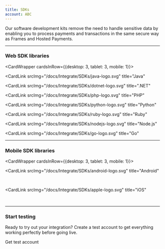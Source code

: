 ```yaml
---
title: SDKs
account: ABC
---
```


Our software development kits remove the need to handle sensitive data by enabling you to process payments and transactions in the same secure way as Frames and Hosted Payments.

---

### Web SDK libraries

<CardWrapper cardsInRow={{desktop: 3, tablet: 3, mobile: 1}}>

<CardLink
  srcImg="/docs/Integrate/SDKs/java-logo.svg"
  title="Java"
>

<ArrowLink title="View on GitHub" href="https://github.com/checkout/checkout-sdk-java" />

</CardLink>

<CardLink
  srcImg="/docs/Integrate/SDKs/dotnet-logo.svg"
  title=".NET"
>

<ArrowLink title="View on GitHub" href="https://github.com/checkout/checkout-sdk-net" />

</CardLink>

<CardLink
  srcImg="/docs/Integrate/SDKs/php-logo.svg"
  title="PHP"
>

<ArrowLink title="View on GitHub" href="https://github.com/checkout/checkout-sdk-php" />

</CardLink>

<CardLink
  srcImg="/docs/Integrate/SDKs/python-logo.svg"
  title="Python"
>

<ArrowLink title="View on GitHub" href="https://github.com/checkout/checkout-sdk-python/tree/unified-payments" />

</CardLink>

<CardLink
  srcImg="/docs/Integrate/SDKs/ruby-logo.svg"
  title="Ruby"
>

<ArrowLink title="View on GitHub" href="https://github.com/checkout/checkout-sdk-ruby" />

</CardLink>

<CardLink
  srcImg="/docs/Integrate/SDKs/nodejs-logo.svg"
  title="Node.js"
>

<ArrowLink title="View on GitHub" href="https://github.com/checkout/checkout-sdk-node" />

</CardLink>

<CardLink
  srcImg="/docs/Integrate/SDKs/go-logo.svg"
  title="Go"
>

<ArrowLink title="View on GitHub" href="https://github.com/checkout/checkout-sdk-go" />

</CardLink>

</CardWrapper>
 
<hr />

### Mobile SDK libraries

<CardWrapper cardsInRow={{desktop: 3, tablet: 3, mobile: 1}}>

<CardLink
  srcImg="/docs/Integrate/SDKs/android-logo.svg"
  title="Android"
>

<ArrowLink title="View on GitHub" href="https://github.com/checkout/frames-android" />

<br />

<ArrowLink title="View docs" href="/integrate/sdks/android-sdk" />

</CardLink>

<CardLink
  srcImg="/docs/Integrate/SDKs/apple-logo.svg"
  title="iOS"
>

<ArrowLink title="View on GitHub" href="https://github.com/checkout/frames-ios" />

<br />

<ArrowLink title="View docs" href="/integrate/sdks/ios-sdk" />

</CardLink>

</CardWrapper>

---

### Start testing

Ready to try out your integration? Create a test account to get everything working perfectly before going live.

<ButtonLink href="https://www.checkout.com/get-test-account">Get test account</ButtonLink>
